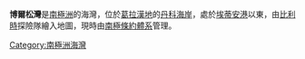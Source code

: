 {{Coord|65|9|S|63|5|W|source:GNIS|display=title}}

'''博爾松灣'''是[[南極洲|南極洲]]的海灣，位於[[葛拉漢地|葛拉漢地]]的[[丹科海岸|丹科海岸]]，處於[[埃蒂安港|埃蒂安港]]以東，由[[比利時|比利時]]探險隊繪入地圖，現時由[[南極條約體系|南極條約體系]]管理。

{{DEFAULTSORT:Bolsón Cove}}
[[Category:南極洲海灣|Category:南極洲海灣]]


{{DancoCoast-geo-stub}}